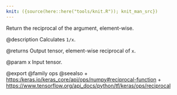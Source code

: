 ```yaml
---
knit: ({source(here::here("tools/knit.R")); knit_man_src})
---
```

Return the reciprocal of the argument, element-wise.

@description
Calculates `1/x`.

@returns
    Output tensor, element-wise reciprocal of `x`.

@param x Input tensor.

@export
@family ops
@seealso
+ <https:/keras.io/keras_core/api/ops/numpy#reciprocal-function>
+ <https://www.tensorflow.org/api_docs/python/tf/keras/ops/reciprocal>

